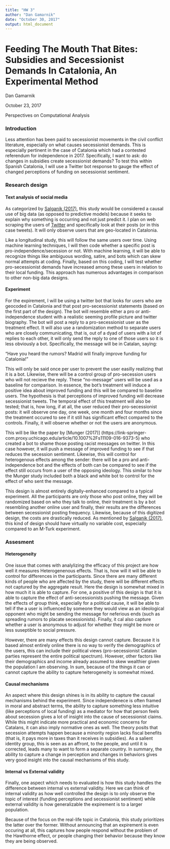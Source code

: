 ```yaml
---
title: "HW 3"
author: "Dan Gamarnik"
date: "October 30, 2017"
output: html_document
---
```


# Feeding The Mouth That Bites: Subsidies and Secessionist Demands In Catalonia, An Experimental Method

Dan Gamarnik

October 23, 2017

Perspectives on Computational Analysis

### Introduction

Less attention has been paid to secessionist movements in the civil conflict literature, especially on what causes secessionist demands. This is especially pertinent in the case of Catalonia which had a contested referendum for independence in 2017. Specifically, I want to ask: do changes in subsidies create secessionist demands? To test this within Spanish Catalonia, I will use a Twitter bot response to gauge the effect of changed perceptions of funding on secessionist sentiment.  


### Research design 

#### Text analysis of social media

As categorized by [Salganik (2017)](http://www.bitbybitbook.com/en/observing-behavior/designs/forecasting/), this study would be considered a causal use of big data (as opposed to predictive models) because it seeks to explain why something is occurring and not just predict it. I plan on web scraping the users of [Twitter](https://twitter.com/) and specifically look at their posts (or in this case tweets). It will only observe users that are geo-located in Catalonia.

Like a longitudinal study, this will follow the same users over time. Using machine learning techniques, I will then code whether a specific post is pro-independence/secession or not. With machine learning, it will be able to recognize things like ambiguous wording, satire, and bots which can skew normal attempts at coding. Finally, based on this coding, I will test whether pro-secessionist demands have increased among these users in relation to their local funding. This approach has numerous advantages in comparison to other non-big data designs.

#### Experiment

For the expirement, I will be using a twitter bot that looks for users who are geocoded in Catalonia and that post pro-secessionist statements (based on the first part of the design). The bot will resemble either a pro or anti-independence student with a realistic seeming profile picture and twitter biography. The bot will post a reply to a pro-secessionist user as the treatment effect. It will also use a randomization method to separate users who are closely communicating, that is, out of a dyad of users with a lot of replies to each other, it will only send the reply to one of those users so it is less obviously a bot. Specifically, the message will be in Catalan, saying:

"Have you heard the rumors? Madrid will finally improve funding for Catalonia!"

This will only be said once per user to prevent the user easilly realizing that it is a bot. Likewise, there will be a control group of pro-secession users who will not recieve the reply. These "no-message" users will be used as a baseline for comparison. In essence, the bot's treatment will induce a positive idea about improved funding and this will be compared to baseline users. The hypothesis is that perceptions of improved funding will decrease secessionist tweets. The temporal effect of this treatment will also be tested; that is, how long, if at all, the user reduced their pro-secessionist posts: it will observe one day, one week, one month and four months since the treatment occured to see if it still has significant effect compared to the controls. Finally, it will observe whether or not the users are anonymous.    

This will be like the paper by [Munger (2017)] (https://link-springer-com.proxy.uchicago.edu/article/10.1007%2Fs11109-016-9373-5) who created a bot to shame those posting racist messages on twitter. In this case however, it will push a message of improved funding to see if that reduces the secession sentiment. Likewise, this will control for heterogenous effects among the sender: there will be a pro and anti-independence bot and the effects of both can be compared to see if the effect still occurs from a user of the opposing ideology. This similar to how the Munger study included both a black and white bot to control for the effect of who sent the message. 

This design is almost entirely digitally-enhanced compared to a typical experiment. All the participants are only those who post online, they will be randomized based on who they talk to online, their treatment is by a bot resembling another online user and finally, their results are the differences between secessionist posting frequency. Likewise, because of this digitized design, the costs are drastically reduced. As mentioned by [Salganik (2017)](http://www.bitbybitbook.com/en/running-experiments/exp-advice/zero-variable-cost/), this kind of design should have virtually no variable cost, especially compared to an M-Turk experiment. 

### Assesment 
#### Heterogeneity 
One issue that comes with analylizing the efficacy of this project are how well it measures Heterogenenous effects. That is, how will it will be able to control for differences in the participants. Since there are many different kinds of people who are affected by the study, there will be different effects not captured by the aggregate result. Here the design is somewhat mixed in how much it is able to capture. For one, a positive of this design is that it is able to capture the effect of anti-secessionists pushing the message. Given the effects of group think, especially for a political cause, it will be able to tell if the a user is influenced by someone they would view as an ideological opponent who might be sending the message for neferious ends (such as spreading rumors to placate secessionists). Finally, it cal also capture whether a user is anonymous to adjust for whether they might be more or less suseptible to social pressure. 

However, there are many effects this design cannot capture. Because it is based almost entirely online there is no way to verify the demographics of the users, this can include their political views (pro-secessionist Catalan parties represent the entire political spectrum). However, other factors like their demographics and income already assumed to skew wealthier given the population I am observing. In sum, because of the things it can or cannot capture the ability to capture heterogeneity is somewhat mixed. 

#### Causal mechanisms 
An aspect where this design shines is in its ability to capture the causal mechanisms behind the experiment. Since independenece is often framed in moral and abstract terms, the ability to capture something less intuitive (like perceptions of local funding) as a mediator for how that person feels about secession gives a lot of insight into the cause of secessionist claims. While this might indicate more practical and economic concerns for Catalans, it can also imply normative ones as well. The theory posits that secession attempts happen because a minority region lacks fiscal benefits (that is, it pays more in taxes than it receives in subsidies). As a salient identity group, this is seen as an affront, to the people, and until it is corrected, leads many to want to form a separate country. In summary, the ability to capture a change in perception and changes in behaviors gives very good insight into the causal mechanisms of this study. 

#### Internal vs External validity
Finally, one aspect which needs to evaluated is how this study handles the difference between internal vs external validity. Here we can think of internal validity as how well controlled the design is to only observe the topic of interest (funding perceptions and secessionist sentiment) while external validity is how generalizable the expirement is to a larger population. 

Because of the focus on the real-life topic in Catalonia, this study prioritizes the latter over the former. Without announcing that an expirement is even occuring at all, this captures how people respond without the problem of the Hawthorne effect, or people changing their behavior because they know they are being observed.  







